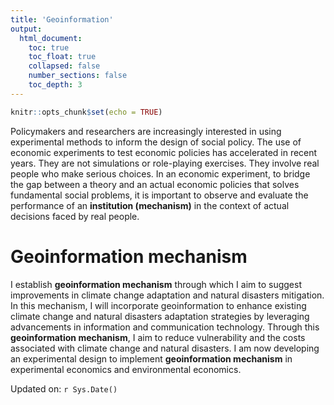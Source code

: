 ```yaml
---
title: 'Geoinformation'
output:
  html_document:
    toc: true
    toc_float: true
    collapsed: false
    number_sections: false
    toc_depth: 3
---
```


```r
knitr::opts_chunk$set(echo = TRUE)
```

Policymakers and researchers are increasingly interested in using experimental methods to inform the design of social policy. The use of economic experiments to test economic policies has accelerated in recent years. They are not simulations or role-playing exercises. They involve real people who make serious choices. In an economic experiment, to bridge the gap between a theory and an actual economic policies that solves fundamental social problems, it is important to observe and evaluate the performance of an **institution (mechanism)** in the context of actual decisions faced by real people.

# Geoinformation mechanism

I establish **geoinformation mechanism** through which I aim to suggest improvements in climate change adaptation and natural disasters mitigation. In this mechanism, I will incorporate geoinformation to enhance existing climate change and natural disasters adaptation strategies by leveraging advancements in information and communication technology. Through this **geoinformation mechanism**, I aim to reduce vulnerability and the costs associated with climate change and natural disasters. I am now developing an experimental design to implement **geoinformation mechanism** in experimental economics and environmental economics.

Updated on: `r Sys.Date()`